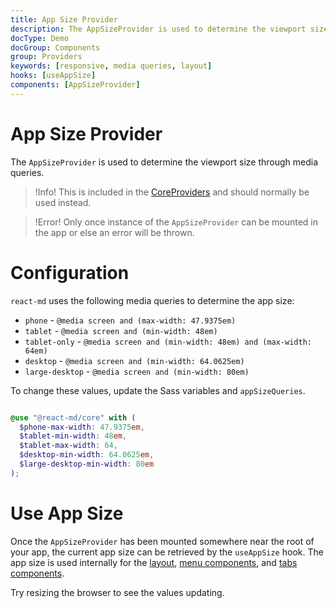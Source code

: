 ```yaml
---
title: App Size Provider
description: The AppSizeProvider is used to determine the viewport size through media queries.
docType: Demo
docGroup: Components
group: Providers
keywords: [responsive, media queries, layout]
hooks: [useAppSize]
components: [AppSizeProvider]
---
```


# App Size Provider

The `AppSizeProvider` is used to determine the viewport size through media
queries.

> !Info! This is included in the [CoreProviders](./core-providers) and should
> normally be used instead.

> !Error! Only once instance of the `AppSizeProvider` can be mounted in the app
> or else an error will be thrown.

# Configuration

`react-md` uses the following media queries to determine the app size:

- `phone` - `@media screen and (max-width: 47.9375em)`
- `tablet` - `@media screen and (min-width: 48em)`
- `tablet-only` - `@media screen and (min-width: 48em) and (max-width: 64em)`
- `desktop` - `@media screen and (min-width: 64.0625em)`
- `large-desktop` - `@media screen and (min-width: 80em)`

To change these values, update the Sass variables and `appSizeQueries`.

```demo source="./ConfigurationExample.tsx" importOnly

```

```scss
@use "@react-md/core" with (
  $phone-max-width: 47.9375em,
  $tablet-min-width: 48em,
  $tablet-max-width: 64,
  $desktop-min-width: 64.0625em,
  $large-desktop-min-width: 80em
);
```

# Use App Size

Once the `AppSizeProvider` has been mounted somewhere near the root of your app,
the current app size can be retrieved by the `useAppSize` hook. The app size is
used internally for the [layout](/getting-started/layout), [menu
components](./menu), and [tabs components](./tabs).

Try resizing the browser to see the values updating.

```demo source="./UseAppSizeExample.tsx"

```
